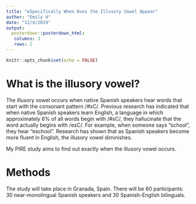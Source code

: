 ```yaml
---
title: "eSpecifically When Does the Illusory Vowel Appear"
author: "Emily H"
date: "12/4/2019"
output: 
  posterdown::posterdown_html:
   columns: 3
   rows: 2
---
```


```r
knitr::opts_chunk$set(echo = FALSE)
```

#  What is the illusory vowel? 

The illusory vowel occurs when native Spanish speakers hear words that start with the consonant pattern /#sC/.  Previous research has indicated that when native Spanish speakers learn English, a language in which approximately 6% of all words begin with /#sC/, they hallucinate that the word actually begins with /esC/. For example, when someone says "school", they hear "eschool". Research has shown that as Spanish speakers become more fluent in English, the illusory vowel diminishes.  

My PIRE study aims to find out exactly when the illusory vowel occurs.  

# Methods 

The study will take place in Granada, Spain.  There will be 60 participants: 30 near-monolingual Spanish speakers and 30 Spanish-English bilinguals. 

